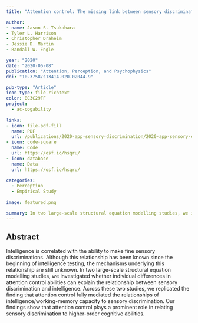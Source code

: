 ```yaml
---
title: "Attention control: The missing link between sensory discrimination and intelligence"

author:
- name: Jason S. Tsukahara
- Tyler L. Harrison
- Christopher Draheim
- Jessie D. Martin
- Randall W. Engle

year: "2020"
date: "2020-06-08"
publication: "Attention, Perception, and Psychophysics"
doi: "10.3758/s13414-020-02044-9"

pub-type: "Article"
icon-type: file-richtext
color: BC3C29FF
project:
  - ac-cogability
  
links:
- icon: file-pdf-fill
  name: PDF
  url: /publications/2020-app-sensory-discrimination/2020-app-sensory-discrimination.pdf
- icon: code-square
  name: Code
  url: https://osf.io/hsqru/
- icon: database
  name: Data
  url: https://osf.io/hsqru/
  
categories:
  - Perception
  - Empirical Study
  
image: featured.png

summary: In two large-scale structural equation modelling studies, we investigated whether individual differences in attention control abilities can explain the relationship between sensory discrimination and intelligence. Our findings show that attention control plays a prominent role in relating sensory discrimination to higher-order cognitive abilities.
---
```


## Abstract

Intelligence is correlated with the ability to make fine sensory discriminations. Although this relationship has been known since the beginning of intelligence testing, the mechanisms underlying this relationship are still unknown. In two large-scale structural equation modelling studies, we investigated whether individual differences in attention control abilities can explain the relationship between sensory discrimination and intelligence. Across these two studies, we replicated the finding that attention control fully mediated the relationships of intelligence/working-memory capacity to sensory discrimination. Our findings show that attention control plays a prominent role in relating sensory discrimination to higher-order cognitive abilities.
